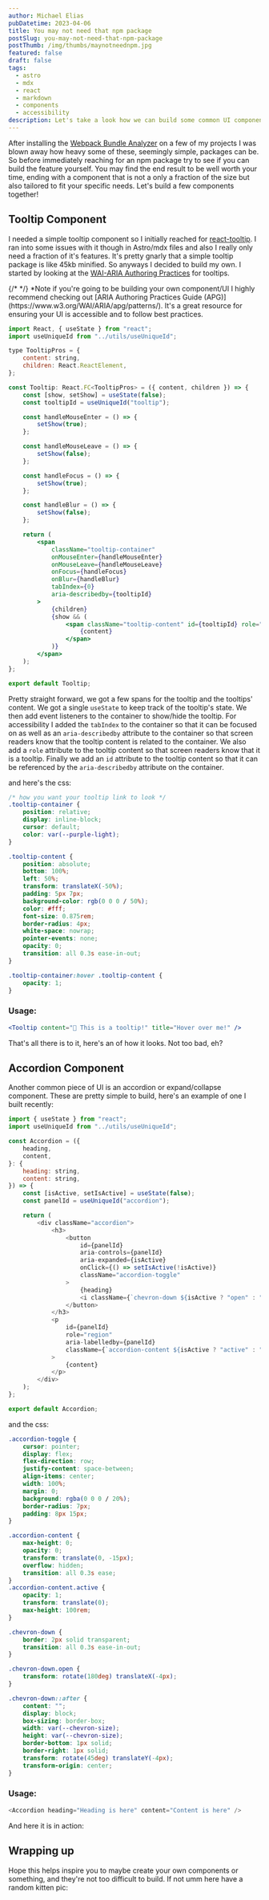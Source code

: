 ```yaml
---
author: Michael Elias
pubDatetime: 2023-04-06
title: You may not need that npm package
postSlug: you-may-not-need-that-npm-package
postThumb: /img/thumbs/maynotneednpm.jpg
featured: false
draft: false
tags:
  - astro
  - mdx
  - react
  - markdown
  - components
  - accessibility
description: Let's take a look how we can build some common UI components rather than reaching for another npm package or something
---
```




After installing the [Webpack Bundle Analyzer](https://www.npmjs.com/package/webpack-bundle-analyzer) on a few of my projects I was blown away how heavy some of these, seemingly simple, packages can be. So before immediately reaching for an npm package try to see if you can build the feature yourself. You may find the end result to be well worth your time, ending with a component that is not a only a fraction of the size but also tailored to fit your specific needs. Let's build a few components together!

## Tooltip Component

I needed a simple tooltip component so I initially reached for [react-tooltip](https://www.npmjs.com/package/react-tooltip). I ran into some issues with it though in Astro/mdx files and also I really only need a fraction of it's features. It's pretty gnarly that a simple tooltip package is like 45kb minified. So anyways I decided to build my own. I started by looking at the [WAI-ARIA Authoring Practices](https://www.w3.org/WAI/ARIA/apg/patterns/tooltip/) for tooltips.

<aside>
	{/* <Icon name="ion:information-circle-outline" /> */}
	*Note if you're going to be building your own component/UI I highly recommend
	checking out [ARIA Authoring Practices Guide (APG)](https://www.w3.org/WAI/ARIA/apg/patterns/).
	It's a great resource for ensuring your UI is accessible and to follow best practices.
</aside>

```jsx
import React, { useState } from "react";
import useUniqueId from "../utils/useUniqueId";

type TooltipPros = {
	content: string,
	children: React.ReactElement,
};

const Tooltip: React.FC<TooltipPros> = ({ content, children }) => {
	const [show, setShow] = useState(false);
	const tooltipId = useUniqueId("tooltip");

	const handleMouseEnter = () => {
		setShow(true);
	};

	const handleMouseLeave = () => {
		setShow(false);
	};

	const handleFocus = () => {
		setShow(true);
	};

	const handleBlur = () => {
		setShow(false);
	};

	return (
		<span
			className="tooltip-container"
			onMouseEnter={handleMouseEnter}
			onMouseLeave={handleMouseLeave}
			onFocus={handleFocus}
			onBlur={handleBlur}
			tabIndex={0}
			aria-describedby={tooltipId}
		>
			{children}
			{show && (
				<span className="tooltip-content" id={tooltipId} role="tooltip">
					{content}
				</span>
			)}
		</span>
	);
};

export default Tooltip;
```

Pretty straight forward, we got a few spans for the tooltip and the tooltips' content. We got a single `useState` to keep track of the tooltip's state. We then add event listeners to the container to show/hide the tooltip. For accessibility I added the `tabIndex` to the container so that it can be focused on as well as an `aria-describedby` attribute to the container so that screen readers know that the tooltip content is related to the container. We also add a `role` attribute to the tooltip content so that screen readers know that it is a tooltip. Finally we add an `id` attribute to the tooltip content so that it can be referenced by the `aria-describedby` attribute on the container.

and here's the css:

```css
/* how you want your tooltip link to look */
.tooltip-container {
	position: relative;
	display: inline-block;
	cursor: default;
	color: var(--purple-light);
}

.tooltip-content {
	position: absolute;
	bottom: 100%;
	left: 50%;
	transform: translateX(-50%);
	padding: 5px 7px;
	background-color: rgb(0 0 0 / 50%);
	color: #fff;
	font-size: 0.875rem;
	border-radius: 4px;
	white-space: nowrap;
	pointer-events: none;
	opacity: 0;
	transition: all 0.3s ease-in-out;
}

.tooltip-container:hover .tooltip-content {
	opacity: 1;
}
```

### Usage:

```jsx
<Tooltip content="🎉 This is a tooltip!" title="Hover over me!" />
```

That's all there is to it, here's an <Tooltip client:load content="🎉 This is a tooltip!" title="example" /> of how it looks. Not too bad, eh?

## Accordion Component

Another common piece of UI is an accordion or expand/collapse component. These are pretty simple to build, here's an example of one I built recently:

```js
import { useState } from "react";
import useUniqueId from "../utils/useUniqueId";

const Accordion = ({
	heading,
	content,
}: {
	heading: string,
	content: string,
}) => {
	const [isActive, setIsActive] = useState(false);
	const panelId = useUniqueId("accordion");

	return (
		<div className="accordion">
			<h3>
				<button
					id={panelId}
					aria-controls={panelId}
					aria-expanded={isActive}
					onClick={() => setIsActive(!isActive)}
					className="accordion-toggle"
				>
					{heading}
					<i className={`chevron-down ${isActive ? "open" : ""}`} />
				</button>
			</h3>
			<p
				id={panelId}
				role="region"
				aria-labelledby={panelId}
				className={`accordion-content ${isActive ? "active" : ""}`}
			>
				{content}
			</p>
		</div>
	);
};

export default Accordion;
```

and the css:

```css
.accordion-toggle {
	cursor: pointer;
	display: flex;
	flex-direction: row;
	justify-content: space-between;
	align-items: center;
	width: 100%;
	margin: 0;
	background: rgba(0 0 0 / 20%);
	border-radius: 7px;
	padding: 8px 15px;
}

.accordion-content {
	max-height: 0;
	opacity: 0;
	transform: translate(0, -15px);
	overflow: hidden;
	transition: all 0.3s ease;
}
.accordion-content.active {
	opacity: 1;
	transform: translate(0);
	max-height: 100rem;
}

.chevron-down {
	border: 2px solid transparent;
	transition: all 0.3s ease-in-out;
}

.chevron-down.open {
	transform: rotate(180deg) translateX(-4px);
}

.chevron-down::after {
	content: "";
	display: block;
	box-sizing: border-box;
	width: var(--chevron-size);
	height: var(--chevron-size);
	border-bottom: 1px solid;
	border-right: 1px solid;
	transform: rotate(45deg) translateY(-4px);
	transform-origin: center;
}
```

### Usage:

```js
<Accordion heading="Heading is here" content="Content is here" />
```

And here it is in action:

<Accordion
	client:load
	heading="Who's the best guitarist of all time?"
	content="Tony Iommi 🎸🤘🧙🏻‍♂️⚡️"
/>

## Wrapping up

Hope this helps inspire you to maybe create your own components or something, and they're not too difficult to build. If not umm here have a random kitten pic:

<RandomKitty client:load />
